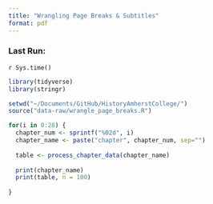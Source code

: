 ```yaml
---
title: "Wrangling Page Breaks & Subtitles"
format: pdf
---
```


### Last Run:
`r Sys.time()`


```r
library(tidyverse)
library(stringr)
```

```r
setwd("~/Documents/GitHub/HistoryAmherstCollege/")
source("data-raw/wrangle_page_breaks.R")

for(i in 0:28) {
  chapter_num <- sprintf("%02d", i)
  chapter_name <- paste("chapter", chapter_num, sep="")
  
  table <- process_chapter_data(chapter_name)
  
  print(chapter_name)
  print(table, n = 100)
  
}
```




